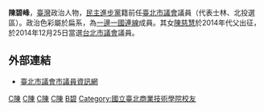 {{Infobox_officeholder
| name = 陳碧峰
| image name = 
| width = 
| Sex = 男 
| now = 中華民國（臺灣）政治人士
| period =
| party = {{dpp|19px}}
| Native place = 
| date of birth = {{birth_date_and_age|1944|12|11}}
| place of birth = 
| educate = 
* 社子國小
* 新莊農校
* 臺北商專夜補校畢業
|past = 
*第三屆國大代表
*臺北市棒球協會理事長
*臺北市陳水扁總統競選副總幹事
*臺北市議會民進黨團副總召集人
*臺北市第八、九、十、十一屆議員
<br><span style="color: blue;"> </span>
}}
'''陳碧峰'''{{BD|1944年|12月11日|catIdx=C}}，[[臺灣|臺灣]]政治人物，[[民主進步黨|民主進步黨]]籍前任[[臺北市議會|臺北市議會]]議員（代表士林、北投選區）。政治色彩屬於扁系，為[[一邊一國連線|一邊一國連線]]成員。其女[[陳慈慧|陳慈慧]]於2014年代父出征，於2014年12月25日當選[[台北市議會|台北市議會]]議員。

==外部連結==
*[https://www.tcc.gov.tw/Councilor_Content_All.aspx?s=1559&d=441211&n=%E9%99%B3%E7%A2%A7%E5%B3%B0 臺北市議會市議員資訊網]
{{第8屆臺北市議員}}
{{第9屆臺北市議員}}
{{第10屆臺北市議員}}
{{第11屆臺北市議員}}

[[Category:民主進步黨黨員|C陳]]
[[Category:第8屆臺北市議員|C陳]]
[[Category:第9屆臺北市議員|C陳]]
[[Category:第10屆臺北市議員|C陳]]
[[Category:陈姓|B碧]]
[[Category:國立臺北商業技術學院校友|Category:國立臺北商業技術學院校友]]
